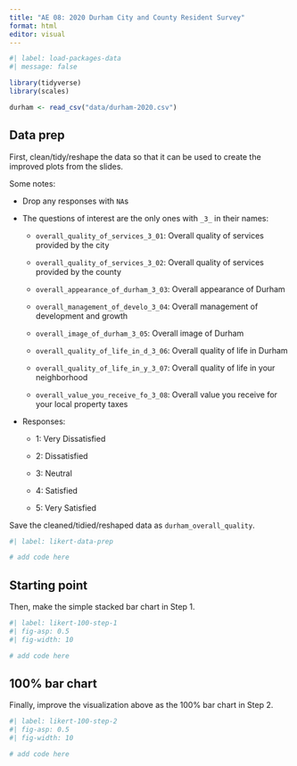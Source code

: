 ```yaml
---
title: "AE 08: 2020 Durham City and County Resident Survey"
format: html
editor: visual
---
```


```r
#| label: load-packages-data
#| message: false

library(tidyverse)
library(scales)

durham <- read_csv("data/durham-2020.csv")
```

## Data prep

First, clean/tidy/reshape the data so that it can be used to create the improved plots from the slides.

Some notes:

-   Drop any responses with `NA`s

-   The questions of interest are the only ones with `_3_` in their names:

    -   `overall_quality_of_services_3_01`: Overall quality of services provided by the city

    -   `overall_quality_of_services_3_02`: Overall quality of services provided by the county

    -   `overall_appearance_of_durham_3_03`: Overall appearance of Durham

    -   `overall_management_of_develo_3_04`: Overall management of development and growth

    -   `overall_image_of_durham_3_05`: Overall image of Durham

    -   `overall_quality_of_life_in_d_3_06`: Overall quality of life in Durham

    -   `overall_quality_of_life_in_y_3_07`: Overall quality of life in your neighborhood

    -   `overall_value_you_receive_fo_3_08`: Overall value you receive for your local property taxes

-   Responses:

    -   1: Very Dissatisfied

    -   2: Dissatisfied

    -   3: Neutral

    -   4: Satisfied

    -   5: Very Satisfied

Save the cleaned/tidied/reshaped data as `durham_overall_quality`.

```r
#| label: likert-data-prep

# add code here
```

## Starting point

Then, make the simple stacked bar chart in Step 1.

```r
#| label: likert-100-step-1
#| fig-asp: 0.5
#| fig-width: 10

# add code here
```

## 100% bar chart

Finally, improve the visualization above as the 100% bar chart in Step 2.

```r
#| label: likert-100-step-2
#| fig-asp: 0.5
#| fig-width: 10

# add code here
```
